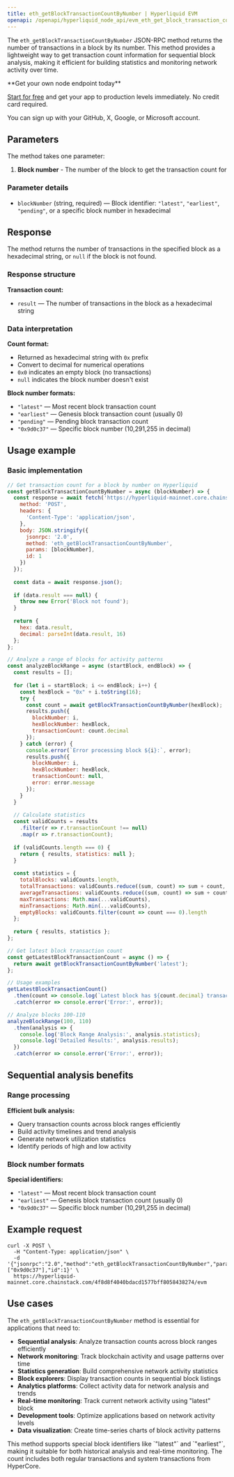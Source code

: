 ```yaml
---
title: eth_getBlockTransactionCountByNumber | Hyperliquid EVM
openapi: /openapi/hyperliquid_node_api/evm_eth_get_block_transaction_count_by_number.json post /evm
---
```


The `eth_getBlockTransactionCountByNumber` JSON-RPC method returns the number of transactions in a block by its number. This method provides a lightweight way to get transaction count information for sequential block analysis, making it efficient for building statistics and monitoring network activity over time.

<Check>
**Get your own node endpoint today**

[Start for free](https://console.chainstack.com/) and get your app to production levels immediately. No credit card required.

You can sign up with your GitHub, X, Google, or Microsoft account.
</Check>

## Parameters

The method takes one parameter:

1. **Block number** - The number of the block to get the transaction count for

### Parameter details

* `blockNumber` (string, required) — Block identifier: `"latest"`, `"earliest"`, `"pending"`, or a specific block number in hexadecimal

## Response

The method returns the number of transactions in the specified block as a hexadecimal string, or `null` if the block is not found.

### Response structure

**Transaction count:**
- `result` — The number of transactions in the block as a hexadecimal string

### Data interpretation

**Count format:**
- Returned as hexadecimal string with `0x` prefix
- Convert to decimal for numerical operations
- `0x0` indicates an empty block (no transactions)
- `null` indicates the block number doesn't exist

**Block number formats:**
- `"latest"` — Most recent block transaction count
- `"earliest"` — Genesis block transaction count (usually 0)
- `"pending"` — Pending block transaction count
- `"0x9d0c37"` — Specific block number (10,291,255 in decimal)

## Usage example

### Basic implementation

```javascript
// Get transaction count for a block by number on Hyperliquid
const getBlockTransactionCountByNumber = async (blockNumber) => {
  const response = await fetch('https://hyperliquid-mainnet.core.chainstack.com/YOUR_ENDPOINT/evm', {
    method: 'POST',
    headers: {
      'Content-Type': 'application/json',
    },
    body: JSON.stringify({
      jsonrpc: '2.0',
      method: 'eth_getBlockTransactionCountByNumber',
      params: [blockNumber],
      id: 1
    })
  });
  
  const data = await response.json();
  
  if (data.result === null) {
    throw new Error('Block not found');
  }
  
  return {
    hex: data.result,
    decimal: parseInt(data.result, 16)
  };
};

// Analyze a range of blocks for activity patterns
const analyzeBlockRange = async (startBlock, endBlock) => {
  const results = [];
  
  for (let i = startBlock; i <= endBlock; i++) {
    const hexBlock = "0x" + i.toString(16);
    try {
      const count = await getBlockTransactionCountByNumber(hexBlock);
      results.push({
        blockNumber: i,
        hexBlockNumber: hexBlock,
        transactionCount: count.decimal
      });
    } catch (error) {
      console.error(`Error processing block ${i}:`, error);
      results.push({
        blockNumber: i,
        hexBlockNumber: hexBlock,
        transactionCount: null,
        error: error.message
      });
    }
  }
  
  // Calculate statistics
  const validCounts = results
    .filter(r => r.transactionCount !== null)
    .map(r => r.transactionCount);
  
  if (validCounts.length === 0) {
    return { results, statistics: null };
  }
  
  const statistics = {
    totalBlocks: validCounts.length,
    totalTransactions: validCounts.reduce((sum, count) => sum + count, 0),
    averageTransactions: validCounts.reduce((sum, count) => sum + count, 0) / validCounts.length,
    maxTransactions: Math.max(...validCounts),
    minTransactions: Math.min(...validCounts),
    emptyBlocks: validCounts.filter(count => count === 0).length
  };
  
  return { results, statistics };
};

// Get latest block transaction count
const getLatestBlockTransactionCount = async () => {
  return await getBlockTransactionCountByNumber('latest');
};

// Usage examples
getLatestBlockTransactionCount()
  .then(count => console.log(`Latest block has ${count.decimal} transactions`))
  .catch(error => console.error('Error:', error));

// Analyze blocks 100-110
analyzeBlockRange(100, 110)
  .then(analysis => {
    console.log('Block Range Analysis:', analysis.statistics);
    console.log('Detailed Results:', analysis.results);
  })
  .catch(error => console.error('Error:', error));
```

## Sequential analysis benefits

### Range processing

**Efficient bulk analysis:**
- Query transaction counts across block ranges efficiently
- Build activity timelines and trend analysis
- Generate network utilization statistics
- Identify periods of high and low activity

### Block number formats

**Special identifiers:**
- `"latest"` — Most recent block transaction count
- `"earliest"` — Genesis block transaction count (usually 0)
- `"0x9d0c37"` — Specific block number (10,291,255 in decimal)

## Example request

```shell Shell
curl -X POST \
  -H "Content-Type: application/json" \
  -d '{"jsonrpc":"2.0","method":"eth_getBlockTransactionCountByNumber","params":["0x9d0c37"],"id":1}' \
  https://hyperliquid-mainnet.core.chainstack.com/4f8d8f4040bdacd1577bff8058438274/evm
```

## Use cases

The `eth_getBlockTransactionCountByNumber` method is essential for applications that need to:

* **Sequential analysis**: Analyze transaction counts across block ranges efficiently
* **Network monitoring**: Track blockchain activity and usage patterns over time
* **Statistics generation**: Build comprehensive network activity statistics
* **Block explorers**: Display transaction counts in sequential block listings
* **Analytics platforms**: Collect activity data for network analysis and trends
* **Real-time monitoring**: Track current network activity using "latest" block
* **Development tools**: Optimize applications based on network activity levels
* **Data visualization**: Create time-series charts of block activity patterns

<Note>
This method supports special block identifiers like `"latest"` and `"earliest"`, making it suitable for both historical analysis and real-time monitoring. The count includes both regular transactions and system transactions from HyperCore.
</Note>